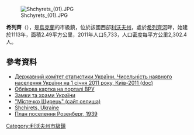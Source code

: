 {{No footnotes|time=2015-09-16T13:36:57+00:00}}
{{coord|49|39|4|N|23|51|21|E|scale:30000|display=title}}

[[Image:Shchyrets_(01).JPG|right]]

'''希列齊'''（{{lang-uk|Щирець}}），是[[烏克蘭|烏克蘭]]的市級鎮，位於該國西部[[利沃夫州|利沃夫州]]，處於[[希列齊河|希列齊河]]畔，始建於1113年，面積2.49平方公里，2011年人口5,733，人口密度每平方公里2,302.4人。

==參考資料==
*[https://web.archive.org/web/20121010205321/http://stat6.stat.lviv.ua/PXWEB2007/ukr/publ/2011/chnas.zip Державний комітет статистики України. Чисельність наявного населення України на 1 січня 2011 року, Київ-2011 (doc)]
* [http://gska2.rada.gov.ua/pls/z7502/A005?rdat1=06.07.2008&rf7571=20495 Облікова картка на порталі ВРУ]{{dead link|date=2018年2月 |bot=InternetArchiveBot |fix-attempted=yes }}
* [http://www.castles.com.ua/schyrets.html Замки та храми України] {{Wayback|url=http://www.castles.com.ua/schyrets.html |date=20200202193817 }}
* [http://www.schyrec.com "Містечко Щирець" (сайт селища)] {{Wayback|url=http://www.schyrec.com/ |date=20201124064433 }}
* [http://data.jewishgen.org/wconnect/wc.dll?jg~jgsys~shtetm~-1053567 Shchirets, Ukraine]{{Dead link|date=2020年1月 |bot=InternetArchiveBot |fix-attempted=yes }}{{ref-en}}
* [http://www.galizien.org/de/gallery/?g2_itemId=6149 План поселення Розенберг, 1939]{{dead link|date=2018年2月 |bot=InternetArchiveBot |fix-attempted=yes }} {{ref-de}}

{{DEFAULTSORT:Щирець}}
[[Category:利沃夫州市級鎮|Category:利沃夫州市級鎮]]


{{Lviv-geo-stub}}